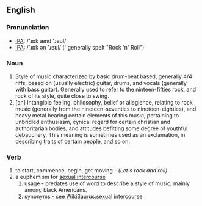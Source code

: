 ==English==
===Pronunciation===
*[[IPA]]: /'ɹɒk ænd 'ɹeʊl/
*[[IPA]]: /'ɹɒk ən 'ɹeʊl/ (''generally spelt "Rock 'n' Roll")

===Noun===
#Style of music characterized by basic drum-beat based, generally 4/4 riffs, based on (usually electric) guitar, drums, and vocals (generally with bass guitar). Generally used to refer to the ninteen-fifties rock, and rock of its style, quite close to swing.
#[an] Intangible feeling, philosophy, belief or allegience, relating to rock music (generally from the nineteen-seventies to nineteen-eighties), and heavy metal bearing certain elements of this music, pertaining to unbridled enthusiasm, cynical regard for certain christian and authoritarian bodies, and attitudes befitting some degree of youthful debauchery. This meaning is sometimes used as an exclamation, in describing traits of certain people, and so on.

===Verb===
#to start, commence, begin, get moving - ''(Let's rock and roll)''
#a euphemism for [[sexual intercourse]]
##usage - predates use of word to describe a style of music, mainly among black Americans.
##synonyms - see [[WikiSaurus:sexual intercourse]]